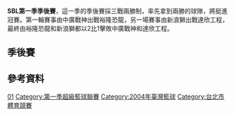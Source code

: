 '''SBL第一季季後賽'''，這一季的季後賽採三戰兩勝制，率先拿到兩勝的球隊，將挺進冠賽。第一輪賽事由中廣戰神出戰裕隆恐龍，另一場賽事由新浪獅出戰達欣工程，最終由裕隆恐龍和新浪獅都以2比1擊敗中廣戰神和達欣工程。

==季後賽==

{{Basketballbox|bg=#eee
|date=4月8日 |time=19:00 |place=[[台北體院體育館|台北體院體育館]]  
|team1= '''[[裕隆恐龍|裕隆恐龍]]'''  |score1='''72'''
|team2=[[中廣戰神|中廣戰神]]  |score2=66
}}

{{Basketballbox|bg=
|date=4月9日 |time=19:00 |place=[[台北體院體育館|台北體院體育館]]  
|team1= '''[[達欣工程籃球隊|達欣工程]]'''  |score1='''87'''
|team2=[[新浪獅|新浪獅]]  |score2=84
}}

{{Basketballbox|bg=#eee
|date=4月10日 |time=19:00 |place=[[台北體院體育館|台北體院體育館]]  
|team1= '''[[中廣戰神|中廣戰神]]'''  |score1='''89'''
|team2=[[裕隆恐龍|裕隆恐龍]]  |score2=69
}}

{{Basketballbox|bg=
|date=4月11日 |time=19:00 |place=[[台北體院體育館|台北體院體育館]]  
|team1= '''[[新浪獅|新浪獅]]'''  |score1='''62'''
|team2=[[達欣工程籃球隊|達欣工程]]  |score2=54
}}

{{Basketballbox|bg=#eee
|date=4月12日 |time=19:00 |place=[[台北體院體育館|台北體院體育館]]  
|team1= '''[[裕隆恐龍|裕隆恐龍]]'''  |score1='''73'''
|team2=[[中廣戰神|中廣戰神]]  |score2=61
}}

{{Basketballbox|bg=
|date=4月13日 |time=19:00 |place=[[台北體院體育館|台北體院體育館]]  
|team1= '''[[新浪獅|新浪獅]]'''  |score1='''81'''
|team2=[[達欣工程籃球隊|達欣工程]]  |score2=69
}}

==參考資料==
{{reflist}}

{{SBL}}

[[Category:超級籃球聯賽季後賽|01]]
[[Category:第一季超級籃球聯賽|Category:第一季超級籃球聯賽]]
[[Category:2004年臺灣籃球|Category:2004年臺灣籃球]]
[[Category:台北市體育競賽|Category:台北市體育競賽]]